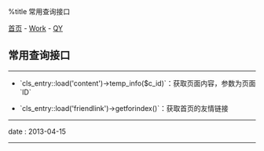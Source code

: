 %title 常用查询接口

[[../../index|首页]] - [[../index|Work]] - [[index|QY]]
==常用查询接口==
----
* `cls_entry::load('content')->temp_info($c_id)`：获取页面内容，参数为页面`ID`
{{{class="brush: php"
// 文件路径：common/control/www/content.php

public function temp_info ($id) {
  $rs = $this->load('cls_content','www')->temp_info($id);
  return $this->result(1,'','',$rs[0]);
}
}}}
* `cls_entry::load('friendlink')->getforindex()`：获取首页的友情链接
{{{class="brush: php"
// 文件路径：common/control/www/friendlink.php

public function getforindex(){
  $cls_frienlink = $this->load('cls_friendlink','www');
  $flink = $cls_frienlink->get_flink(1);  // 获取首页友链
  $this->helper('www');
  $cate1 = arraymulti_diff($flink,'fl_category');  // 获取分类
  
  $flink1 = array();
  foreach ($cate1 as $k1=>$v1){
    foreach ($flink as $k=>$v){
      if($v1 == $v['fl_category']){
        $flink1[$k1]['category'] = $v1;
        $flink1[$k1]['sub'][] = $v;
      }
    }
  }
  return $this->result(1,'','',$flink1);
}
}}}
----
<red>date</red> : 2013-04-15
----

